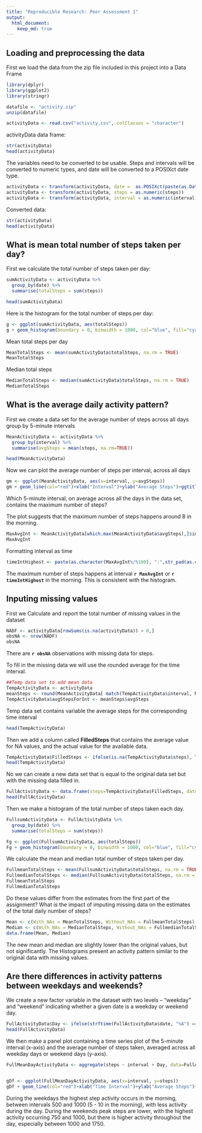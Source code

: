 ---
title: "Reproducible Research: Peer Assessment 1"
output: 
  html_document:
    keep_md: true
---

## Loading and preprocessing the data
First we load the data from the zip file included in this project into a Data Frame 
```{r, message=FALSE}
library(dplyr)
library(ggplot2)
library(stringr)

datafile <- "activity.zip"
unzip(datafile)

activityData <- read.csv("activity.csv", colClasses = "character")

```
activityData data frame:
```{r}
str(activityData)
head(activityData)
```
The variables need to be converted to be usable. Steps and intervals will be converted to numeric types, 
and date will be converted to a POSIXct date type.
```{r}
activityData <- transform(activityData, date =  as.POSIXct(paste(as.Date(activityData$date, format = "%Y-%m-%d"))))
activityData <- transform(activityData, steps = as.numeric(steps))
activityData <- transform(activityData, interval = as.numeric(interval))
```
Converted data:
```{r}
str(activityData)
head(activityData)
```

## What is mean total number of steps taken per day?
First we calculate the total number of steps taken per day:
```{r}
sumActivityData <- activityData %>% 
  group_by(date) %>%
  summarise(totalSteps = sum(steps))

head(sumActivityData)
```
Here is the histogram for the total number of steps per day:
```{r histogram1, message=FALSE, fig.height=4}
g <- ggplot(sumActivityData, aes(totalSteps)) 
g + geom_histogram(boundary = 0, binwidth = 1000, col="blue", fill="cyan") + ggtitle("Total Steps per Day") + xlab("Total Steps") + ylab("Count")

```

Mean total steps per day
```{r}
MeanTotalSteps <- mean(sumActivityData$totalSteps, na.rm = TRUE)
MeanTotalSteps
```
Median total steps
```{r}
MedianTotalSteps <- median(sumActivityData$totalSteps, na.rm = TRUE)
MedianTotalSteps
```

## What is the average daily activity pattern?

First we create a data set for the average number of steps across all days group by 5-minute intervals
```{r}
MeanActivityData <- activityData %>% 
  group_by(interval) %>%
  summarise(avgSteps = mean(steps, na.rm=TRUE))

head(MeanActivityData)
```

Now we can plot the average number of steps per interval, across all days
```{r , fig.height=4}
gm <- ggplot(MeanActivityData, aes(x=interval, y=avgSteps))
gm + geom_line(col="red")+xlab("Interval")+ylab("Average Steps")+ggtitle("Average Steps per 5 minute intervals")
```

Which 5-minute interval, on average across all the days in the data set, contains the maximum number of steps?

The plot suggests that the maximum number of steps happens around 8 in the morning.
```{r}
MaxAvgInt <- MeanActivityData[which.max(MeanActivityData$avgSteps),]$interval
MaxAvgInt
```
Formatting interval as time
```{r}
timeIntHighest <- paste(as.character(MaxAvgInt%/%100), ":",str_pad(as.character(MaxAvgInt%%100),2,pad="0"), sep = "")
```


The maximum number of steps happens at interval **`r MaxAvgInt`** or **`r timeIntHighest`** in the morning. 
This is consistent with the histogram.

## Inputing missing values

First we Calculate and report the total number of missing values in the dataset

```{r}
NADF <- activityData[rowSums(is.na(activityData)) > 0,]
obsNA <- nrow(NADF)
obsNA
```
There are **`r obsNA`** observations with missing data for steps.

To fill in the missing data we will use the rounded average for the time interval.
```{r}
##Temp data set to add mean data
TempActivityData <- activityData
meanSteps <- round(MeanActivityData[ match(TempActivityData$interval, MeanActivityData$interval ) , 'avgSteps'])
TempActivityData$avgStepsForInt <- meanSteps$avgSteps
```
Temp data set contains variable the average steps for the corresponding time interval
```{r}
head(TempActivityData)
```
Then we add a column called **FilledSteps** that contains the average value for NA values, and the actual value for the available data.
```{r}
TempActivityData$FilledSteps <- ifelse(is.na(TempActivityData$steps), TempActivityData$avgStepsForInt, TempActivityData$steps)
head(TempActivityData)
```
No we can create a new data set that is equal to the original data set but with the missing data filled in.
```{r}
FullActivityData <- data.frame(steps=TempActivityData$FilledSteps, date = TempActivityData$date, interval = TempActivityData$interval)
head(FullActivityData)
```
Then we make a histogram of the total number of steps taken each day.

```{r}  
FullsumActivityData <- FullActivityData %>% 
  group_by(date) %>%
  summarise(totalSteps = sum(steps))

Fg <- ggplot(FullsumActivityData, aes(totalSteps)) 
Fg + geom_histogram(boundary = 0, binwidth = 1000, col="blue", fill="cyan") + ggtitle("Total Steps per Day") + xlab("Total Steps") + ylab("Count")
```
We calculate the mean and median total number of steps taken per day. 

```{r}
FullmeanTotalSteps <- mean(FullsumActivityData$totalSteps, na.rm = TRUE)
FullmedianTotalSteps <- median(FullsumActivityData$totalSteps, na.rm = TRUE)
FullmeanTotalSteps
FullmedianTotalSteps
```

Do these values differ from the estimates from the first part of the assignment? 
What is the impact of imputing missing data on the estimates of the total daily number of steps?

```{r}
Mean <- c(With_NAs = MeanTotalSteps, Without_NAs = FullmeanTotalSteps)
Median <- c(With_NAs = MedianTotalSteps, Without_NAs = FullmedianTotalSteps)
data.frame(Mean, Median)
```

The new mean and median are slightly lower than the original values, but not significantly. 
The Histograms present an activity pattern similar to the original data with missing values.


## Are there differences in activity patterns between weekdays and weekends?

We create a new factor variable in the dataset with two levels – “weekday” and “weekend” indicating whether a given date is a weekday or weekend day.

```{r}
FullActivityData$Day <- ifelse(strftime(FullActivityData$date, "%A") == "Saturday"| strftime(FullActivityData$date, "%A") == "Sunday","Weekend","Weekday")
head(FullActivityData)
```

We then make a panel plot containing a time series plot of the 5-minute interval (x-axis) and the average number of steps taken, averaged across all weekday days or weekend days (y-axis).

```{r}
FullMeanDayActivityData <- aggregate(steps ~ interval + Day, data=FullActivityData, FUN = mean)


gDf <- ggplot(FullMeanDayActivityData, aes(x=interval, y=steps))
gDf + geom_line(col="red")+xlab("Time Interval")+ylab("Average Steps")+ggtitle("Average Steps for Day")+facet_grid(Day ~ .)
```

During the weekdays the highest step activity occurs in the morning, between intervals 500 and 1000 (5 -  10 in the morning), 
with less activity during the day.
During the weekends peak steps are lower, with the highest activity occurring 750 and 1000, but there is higher activity 
throughout the day, especially between 1000 and 1750.
